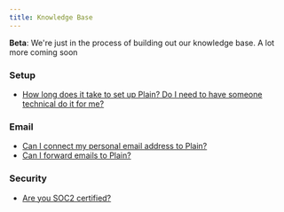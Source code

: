 ```yaml
---
title: Knowledge Base
---
```


<Note>**Beta**: We're just in the process of building out our knowledge base. A lot more coming soon</Note>


### Setup
- [How long does it take to set up Plain? Do I need to have someone technical do it for me?](./knowledge-base/kb-setup-time)

### Email
- [Can I connect my personal email address to Plain?](./knowledge-base/kb-personal-email)
- [Can I forward emails to Plain?](./knowledge-base/kb-forwarding-emails)

### Security
- [Are you SOC2 certified?](./knowledge-base/kb-soc2)
